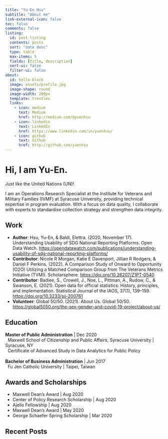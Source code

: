 ```yaml
---
title: "Yu-En Hsu"
subtitle: "About me"
link-external-icon: false
toc: false
comments: false
listing: 
  id: post-listing
  contents: posts
  sort: "date desc"
  type: table
  max-items: 5
  fields: [title, description]
  sort-ui: false
  filter-ui: false
about:
  id: hello-block
  image: assets/profile.jpg
  image-shape: round
  image-width: 200px
  template: trestles
  links:
    - icon: medium
      text: Medium
      href: http://medium.com/@yuenhsu
    - icon: linkedin
      text: LinkedIn
      href: https://www.linkedin.com/in/yuenhsu/
    - icon: github
      text: Github
      href: http://github.com/yuenhsu
---
```


::: {#hello-block}
# Hi, I am Yu-En.

Just like the United Nations (UN)!

I am an Operations Research Specialist at the Institute for Veterans and Military Families (IVMF) at Syracuse University, providing technical expertise in program evaluation. With a focus on data quality, I collaborate with experts to standardise collection strategy and strengthen data integrity.
:::

## Work

- **Author**: Hsu, Yu-En, & Baldi, Elettra. (2020, November 17). Understanding Usability of SDG National Reporting Platforms. Open Data Watch. [https://opendatawatch.com/publications/understanding-usability-of-sdg-national-reporting-platforms/](https://web.archive.org/web/20230605031920/https://opendatawatch.com/publications/understanding-usability-of-sdg-national-reporting-platforms/)
- **Contributor**: Nicole R Morgan, Katie E Davenport, Jillian R Rodgers, & Daniel F Perkins. (2022). A Comparison Study of Onward to Opportunity (O2O) Utilizing a Matched Comparison Group from The Veterans Metrics Initiative (TVMI). Scholarsphere. [https://doi.org/10.26207/Z1PT-0540](https://doi.org/10.26207/Z1PT-0540)
- **Contributor**: Badiee, S., Crowell, J., Noe, L., Pittman, A., Rudow, C., & Swanson, E. (2021). Open data for official statistics: History, principles, and implementation. Statistical Journal of the IAOS, 37(1), 139–159. [https://doi.org/10.3233/sji-200761](https://doi.org/10.3233/sji-200761)
- **Volunteer**: Global 50/50. (2021). About Us. Global 50/50. [https://global5050.org/the-sex-gender-and-covid-19-project/about-us/](https://global5050.org/the-sex-gender-and-covid-19-project/about-us/)


## Education

| **Master of Public Administration** | Dec 2020
|   Maxwell School of Citizenship and Public Affairs, Syracuse University | Syracuse, NY
|   Certificate of Advanced Study in Data Analytics for Public Policy
|
| **Bachelor of Business Administration** | Jun 2017
|   Fu Jen Catholic University | Taipei, Taiwan

## Awards and Scholarships

-  Maxwell Dean's Award | Aug 2020
-  Center of Policy Research Scholarship | Aug 2020
-  Ajello Fellowship | Aug 2020
-  Maxwell Dean's Award | May 2020
-  George Schaefer Spring Scholarship | Mar 2020

## Recent Posts

::: {#post-listing}
:::